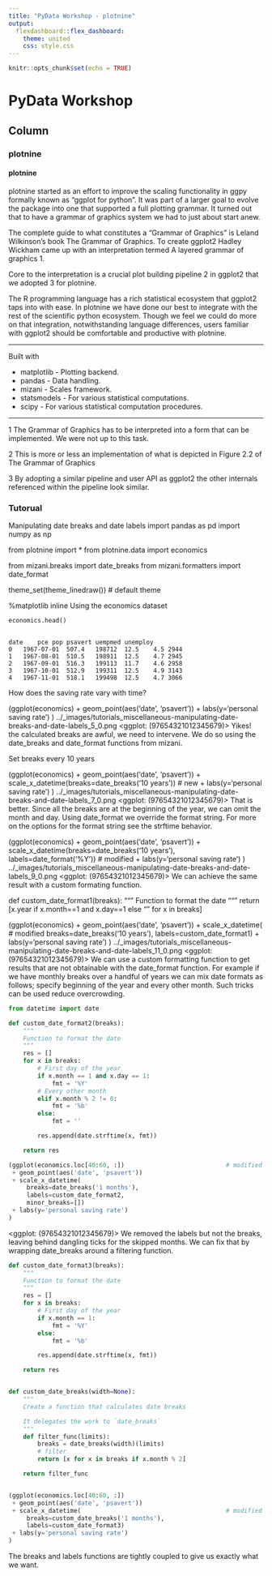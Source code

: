 ```yaml
---
title: "PyData Workshop - plotnine"
output: 
  flexdashboard::flex_dashboard:
    theme: united
    css: style.css
---
```


```r
knitr::opts_chunk$set(echo = TRUE)

```

PyData Workshop
=====================

Column {.tabset}
--------------

### plotnine
<h4>plotnine</h4>
plotnine started as an effort to improve the scaling functionality in ggpy formally known as "ggplot for python". It was part of a larger goal to evolve the package into one that supported a full plotting grammar. It turned out that to have a grammar of graphics system we had to just about start anew.
<p>
The complete guide to what constitutes a "Grammar of Graphics" is Leland Wilkinson's book The Grammar of Graphics. To create ggplot2 Hadley Wickham came up with an interpretation termed A layered grammar of graphics 1. 
<p>
Core to the interpretation is a crucial plot building pipeline 2 in ggplot2 that we adopted 3 for plotnine.

<p>
The R programming language has a rich statistical ecosystem that ggplot2 taps into with ease. In plotnine we have done our best to integrate with the rest of the scientific python ecosystem. Though we feel we could do more on that integration, notwithstanding language differences, users familiar with ggplot2 should be comfortable and productive with plotnine.
<p>

---------------------------

Built with

* matplotlib - Plotting backend.
* pandas - Data handling.
* mizani - Scales framework.
* statsmodels - For various statistical computations.
* scipy - For various statistical computation procedures.


---------------------------
1
The Grammar of Graphics has to be interpreted into a form that can be implemented. We were not up to this task.

2
This is more or less an implementation of what is depicted in Figure 2.2 of The Grammar of Graphics

3
By adopting a similar pipeline and user API as ggplot2 the other internals referenced within the pipeline look similar.


### Tutorual

Manipulating date breaks and date labels
import pandas as pd
import numpy as np

from plotnine import *
from plotnine.data import economics

from mizani.breaks import date_breaks
from mizani.formatters import date_format

theme_set(theme_linedraw()) # default theme

%matplotlib inline
Using the economics dataset

```Python
economics.head()
```

<pre><code>
date	pce	pop	psavert	uempmed	unemploy
0	1967-07-01	507.4	198712	12.5	4.5	2944
1	1967-08-01	510.5	198911	12.5	4.7	2945
2	1967-09-01	516.3	199113	11.7	4.6	2958
3	1967-10-01	512.9	199311	12.5	4.9	3143
4	1967-11-01	518.1	199498	12.5	4.7	3066
</code></pre>

How does the saving rate vary with time?

(ggplot(economics)
 + geom_point(aes('date', 'psavert'))
 + labs(y='personal saving rate')
)
../_images/tutorials_miscellaneous-manipulating-date-breaks-and-date-labels_5_0.png
<ggplot: (97654321012345679)>
Yikes! the calculated breaks are awful, we need to intervene. We do so using the date_breaks and date_format functions from mizani.

Set breaks every 10 years

(ggplot(economics)
 + geom_point(aes('date', 'psavert'))
 + scale_x_datetime(breaks=date_breaks('10 years'))        # new
 + labs(y='personal saving rate')
)
../_images/tutorials_miscellaneous-manipulating-date-breaks-and-date-labels_7_0.png
<ggplot: (97654321012345679)>
That is better. Since all the breaks are at the beginning of the year, we can omit the month and day. Using date_format we override the format string. For more on the options for the format string see the strftime behavior.


(ggplot(economics)
 + geom_point(aes('date', 'psavert'))
 + scale_x_datetime(breaks=date_breaks('10 years'), labels=date_format('%Y'))     # modified
 + labs(y='personal saving rate')
)
../_images/tutorials_miscellaneous-manipulating-date-breaks-and-date-labels_9_0.png
<ggplot: (97654321012345679)>
We can achieve the same result with a custom formating function.

def custom_date_format1(breaks):
    """
    Function to format the date
    """
    return [x.year if x.month==1 and x.day==1 else "" for x in breaks]

(ggplot(economics)
 + geom_point(aes('date', 'psavert'))
 + scale_x_datetime(                                # modified
     breaks=date_breaks('10 years'),
     labels=custom_date_format1)
 + labs(y='personal saving rate')
)
../_images/tutorials_miscellaneous-manipulating-date-breaks-and-date-labels_11_0.png
<ggplot: (97654321012345679)>
We can use a custom formatting function to get results that are not obtainable with the date_format function. For example if we have monthly breaks over a handful of years we can mix date formats as follows; specify beginning of the year and every other month. Such tricks can be used reduce overcrowding.

```python
from datetime import date

def custom_date_format2(breaks):
    """
    Function to format the date
    """
    res = []
    for x in breaks:
        # First day of the year
        if x.month == 1 and x.day == 1:
            fmt = '%Y'
        # Every other month
        elif x.month % 2 != 0:
            fmt = '%b'
        else:
            fmt = ''

        res.append(date.strftime(x, fmt))

    return res

(ggplot(economics.loc[40:60, :])                            # modified
 + geom_point(aes('date', 'psavert'))
 + scale_x_datetime(
     breaks=date_breaks('1 months'),
     labels=custom_date_format2,
     minor_breaks=[])
 + labs(y='personal saving rate')
)
```
<ggplot: (97654321012345679)>
We removed the labels but not the breaks, leaving behind dangling ticks for the skipped months. We can fix that by wrapping date_breaks around a filtering function.

```python
def custom_date_format3(breaks):
    """
    Function to format the date
    """
    res = []
    for x in breaks:
        # First day of the year
        if x.month == 1:
            fmt = '%Y'
        else:
            fmt = '%b'

        res.append(date.strftime(x, fmt))

    return res


def custom_date_breaks(width=None):
    """
    Create a function that calculates date breaks

    It delegates the work to `date_breaks`
    """
    def filter_func(limits):
        breaks = date_breaks(width)(limits)
        # filter
        return [x for x in breaks if x.month % 2]

    return filter_func


(ggplot(economics.loc[40:60, :])
 + geom_point(aes('date', 'psavert'))
 + scale_x_datetime(                                        # modified
     breaks=custom_date_breaks('1 months'),
     labels=custom_date_format3)
 + labs(y='personal saving rate')
)
```

The breaks and labels functions are tightly coupled to give us exactly what we want.